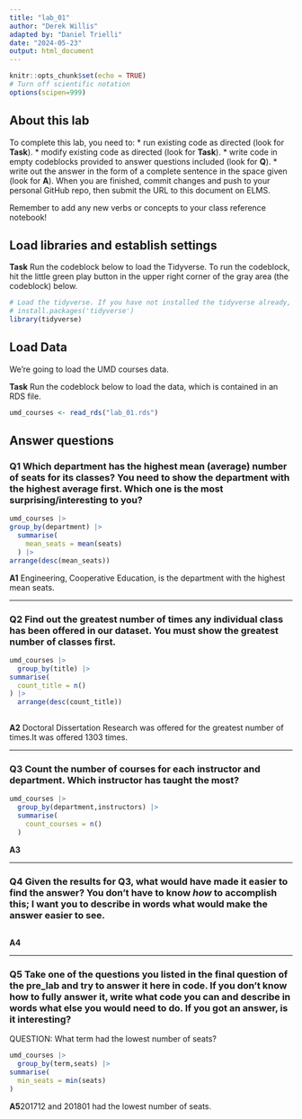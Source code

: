 ```yaml
---
title: "lab_01"
author: "Derek Willis"
adapted by: "Daniel Trielli"
date: "2024-05-23"
output: html_document
---
```


```r
knitr::opts_chunk$set(echo = TRUE)
# Turn off scientific notation
options(scipen=999)
```

## About this lab

To complete this lab, you need to: \* run existing code as directed (look for **Task**). \* modify existing code as directed (look for **Task**). \* write code in empty codeblocks provided to answer questions included (look for **Q**). \* write out the answer in the form of a complete sentence in the space given (look for **A**). When you are finished, commit changes and push to your personal GitHub repo, then submit the URL to this document on ELMS.

Remember to add any new verbs or concepts to your class reference notebook!

## Load libraries and establish settings

**Task** Run the codeblock below to load the Tidyverse. To run the codeblock, hit the little green play button in the upper right corner of the gray area (the codeblock) below.

```r
# Load the tidyverse. If you have not installed the tidyverse already, remove the # from the next line and run it first.  
# install.packages('tidyverse')
library(tidyverse)
```

## Load Data

We're going to load the UMD courses data.

**Task** Run the codeblock below to load the data, which is contained in an RDS file.

```r
umd_courses <- read_rds("lab_01.rds")
```

## Answer questions

### **Q1** Which department has the highest mean (average) number of seats for its classes? You need to show the department with the highest average first. Which one is the most surprising/interesting to you?

```r
umd_courses |>
group_by(department) |>
  summarise(
    mean_seats = mean(seats)
  ) |>
arrange(desc(mean_seats))


```

**A1** Engineering, Cooperative Education, is the department with the highest mean seats.

------------------------------------------------------------------------

### **Q2** Find out the greatest number of times any individual class has been offered in our dataset. You must show the greatest number of classes first.

```r
umd_courses |>
  group_by(title) |>
summarise(
  count_title = n()
) |>
  arrange(desc(count_title))
  

```

**A2** Doctoral Dissertation Research was offered for the greatest number of times.It was offered 1303 times.

------------------------------------------------------------------------

### **Q3** Count the number of courses for each instructor and department. Which instructor has taught the most?

```r
umd_courses |>
  group_by(department,instructors) |>
  summarise(
    count_courses = n()
  )
```

**A3**

------------------------------------------------------------------------

### **Q4** Given the results for Q3, what would have made it easier to find the answer? You don't have to know *how* to accomplish this; I want you to describe in words what would make the answer easier to see.

```r

```

**A4**

------------------------------------------------------------------------

### **Q5** Take one of the questions you listed in the final question of the pre_lab and try to answer it here in code. If you don't know how to fully answer it, write what code you can and describe in words what else you would need to do. If you got an answer, is it interesting?

QUESTION: What term had the lowest number of seats?

```r
umd_courses |>
  group_by(term,seats) |>
summarise(
  min_seats = min(seats)
)

```

**A5**201712 and 201801 had the lowest number of seats.
